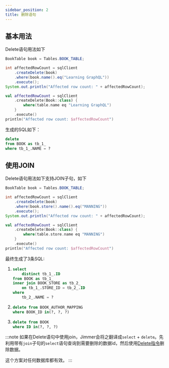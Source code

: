 ```yaml
---
sidebar_position: 2
title: 删除语句
---
```



## 基本用法

Delete语句用法如下

<Tabs groupId="language">
<TabItem value="java" label="Java">

```java
BookTable book = Tables.BOOK_TABLE;

int affectedRowCount = sqlClient
    .createDelete(book)
    .where(book.name().eq("Learning GraphQL"))
    .execute();
System.out.println("Affected row count: " + affectedRowCount);
```

</TabItem>
<TabItem value="kotlin" label="Kotlin">

```kotlin
val affectedRowCount = sqlClient
    .createDelete(Book::class) {
        where(table.name eq "Learning GraphQL")
    }
    .execute()
println("Affected row count: $affectedRowCount")
```

</TabItem>
</Tabs>

生成的SQL如下：
```sql
delete 
from BOOK as tb_1_ 
where tb_1_.NAME = ?
```

## 使用JOIN

Delete语句用法如下支持JOIN子句，如下

<Tabs groupId="language">
<TabItem value="java" label="Java">

```java
BookTable book = Tables.BOOK_TABLE;

int affectedRowCount = sqlClient
    .createDelete(book)
    .where(book.store().name().eq("MANNING"))
    .execute();
System.out.println("Affected row count: " + affectedRowCount);
```

</TabItem>
<TabItem value="kotlin" label="Kotlin">

```kotlin
val affectedRowCount = sqlClient
    .createDelete(Book::class) {
        where(table.store.name eq "MANNING")
    }
    .execute()
println("Affected row count: $affectedRowCount")
```

</TabItem>
</Tabs>

最终生成了3条SQL:

1. 
    ```sql
    select 
        distinct tb_1_.ID 
    from BOOK as tb_1_ 
    inner join BOOK_STORE as tb_2_ 
        on tb_1_.STORE_ID = tb_2_.ID 
    where 
        tb_2_.NAME = ?
    ```

2. 
    ```sql
    delete from BOOK_AUTHOR_MAPPING 
    where BOOK_ID in(?, ?, ?)
    ```
3. 
    ```sql
    delete from BOOK 
    where ID in(?, ?, ?)
    ```

:::note
如果在Delete语句中使用join，Jimmer会将之翻译成`select` + `delete`。先利用带有`join`子句的`select`语句查询到需要删除的数据id，然后使用[Delete指令](./delete-command)删除数据。

这个方案对任何数据库都有效。
:::